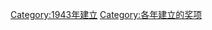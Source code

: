 {{cat topic in year| topic=建立的奖项|year=1943}}
[[Category:1943年建立|Category:1943年建立]]
[[Category:各年建立的奖项|Category:各年建立的奖项]]